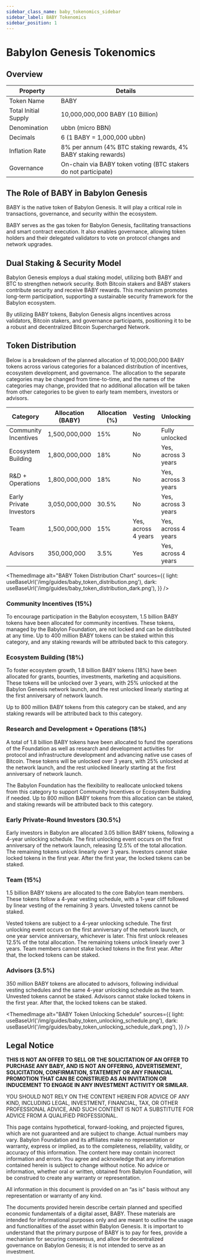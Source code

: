 ```yaml
---
sidebar_class_name: baby_tokenomics_sidebar
sidebar_label: BABY Tokenomics
sidebar_position: 1
---
```


# Babylon Genesis Tokenomics

## Overview

| Property | Details |
|----------|---------|
| Token Name | BABY |
| Total Initial Supply | 10,000,000,000 BABY (10 Billion) |
| Denomination | ubbn (micro BBN) |
| Decimals | 6 (1 BABY = 1,000,000 ubbn) |
| Inflation Rate | 8% per annum (4% BTC staking rewards, 4% BABY staking rewards) |
| Governance | On-chain via BABY token voting (BTC stakers do not participate) |

## The Role of BABY in Babylon Genesis

BABY is the native token of Babylon Genesis. It will play a critical role in transactions, 
governance, and security within the ecosystem.

BABY serves as the gas token for Babylon Genesis, facilitating transactions and smart 
contract execution. It also enables governance, allowing token holders and their delegated 
validators to vote on protocol changes and network upgrades.

## Dual Staking & Security Model

Babylon Genesis employs a dual staking model, utilizing both BABY and BTC to strengthen 
network security. Both Bitcoin stakers and BABY stakers contribute security and receive 
BABY rewards. This mechanism promotes long-term participation, supporting a sustainable 
security framework for the Babylon ecosystem.

By utilizing BABY tokens, Babylon Genesis aligns incentives across validators, Bitcoin 
stakers, and governance participants, positioning it to be a robust and decentralized 
Bitcoin Supercharged Network.

## Token Distribution

Below is a breakdown of the planned allocation of 10,000,000,000 BABY tokens across 
various categories for a balanced distribution of incentives, ecosystem development, and 
governance. The allocation to the separate categories may be changed from time-to-time, 
and the names of the categories may change, provided that no additional allocation will 
be taken from other categories to be given to early team members, investors or advisors.

| Category | Allocation (BABY) | Allocation (%) | Vesting | Unlocking |
|----------|-------------------|---------------|---------|-----------|
| Community Incentives | 1,500,000,000 | 15% | No | Fully unlocked |
| Ecosystem Building | 1,800,000,000 | 18% | No | Yes, across 3 years |
| R&D + Operations | 1,800,000,000 | 18% | No | Yes, across 3 years |
| Early Private Investors | 3,050,000,000 | 30.5% | No | Yes, across 3 years |
| Team | 1,500,000,000 | 15% | Yes, across 4 years | Yes, across 4 years |
| Advisors | 350,000,000 | 3.5% | Yes | Yes, across 4 years |


<ThemedImage
  alt="BABY Token Distribution Chart"
  sources={{
    light: useBaseUrl('/img/guides/baby_token_distribution.png'),
    dark: useBaseUrl('/img/guides/baby_token_distribution_dark.png'),
  }}
/>

### Community Incentives (15%)
To encourage participation in the Babylon ecosystem, 1.5 billion BABY tokens have been 
allocated for community incentives. These tokens, managed by the Babylon Foundation, are 
not locked and can be distributed at any time. Up to 400 million BABY tokens can be 
staked within this category, and any staking rewards will be attributed back to this 
category.

### Ecosystem Building (18%)
To foster ecosystem growth, 1.8 billion BABY tokens (18%) have been allocated for grants, 
bounties, investments, marketing and acquisitions. These tokens will be unlocked over 3 
years, with 25% unlocked at the Babylon Genesis network launch, and the rest unlocked 
linearly starting at the first anniversary of network launch.

Up to 800 million BABY tokens from this category can be staked, and any staking rewards 
will be attributed back to this category.

### Research and Development + Operations (18%)
A total of 1.8 billion BABY tokens have been allocated to fund the operations of the 
Foundation as well as research and development activities for protocol and infrastructure 
development and advancing native use cases of Bitcoin. These tokens will be unlocked over 
3 years, with 25% unlocked at the network launch, and the rest unlocked linearly starting 
at the first anniversary of network launch.

The Babylon Foundation has the flexibility to reallocate unlocked tokens from this 
category to support Community Incentives or Ecosystem Building if needed. Up to 800 million 
BABY tokens from this allocation can be staked, and staking rewards will be attributed 
back to this category.

### Early Private-Round Investors (30.5%)
Early investors in Babylon are allocated 3.05 billion BABY tokens, following a 4-year 
unlocking schedule. The first unlocking event occurs on the first anniversary of the 
network launch, releasing 12.5% of the total allocation. The remaining tokens unlock 
linearly over 3 years. Investors cannot stake locked tokens in the first year. After the 
first year, the locked tokens can be staked.

### Team (15%)
1.5 billion BABY tokens are allocated to the core Babylon team members. These tokens 
follow a 4-year vesting schedule, with a 1-year cliff followed by linear vesting of the 
remaining 3 years. Unvested tokens cannot be staked.

Vested tokens are subject to a 4-year unlocking schedule. The first unlocking event occurs 
on the first anniversary of the network launch, or one year service anniversary, whichever 
is later. This first unlock releases 12.5% of the total allocation. The remaining tokens 
unlock linearly over 3 years. Team members cannot stake locked tokens in the first year. 
After that, the locked tokens can be staked.

### Advisors (3.5%)
350 million BABY tokens are allocated to advisors, following individual vesting schedules 
and the same 4-year unlocking schedule as the team. Unvested tokens cannot be staked. 
Advisors cannot stake locked tokens in the first year. After that, the locked tokens can 
be staked.

<ThemedImage
  alt="BABY Token Unlocking Schedule"
  sources={{
    light: useBaseUrl('/img/guides/baby_token_unlocking_schedule.png'),
    dark: useBaseUrl('/img/guides/baby_token_unlocking_schedule_dark.png'),
  }}
/>

## Legal Notice
**THIS IS NOT AN OFFER TO SELL OR THE SOLICITATION OF AN OFFER TO PURCHASE ANY BABY, AND IS NOT AN OFFERING, ADVERTISEMENT, SOLICITATION, CONFIRMATION, STATEMENT OR ANY FINANCIAL PROMOTION THAT CAN BE CONSTRUED AS AN INVITATION OR INDUCEMENT TO ENGAGE IN ANY INVESTMENT ACTIVITY OR SIMILAR.**

YOU SHOULD NOT RELY ON THE CONTENT HEREIN FOR ADVICE OF ANY KIND, INCLUDING LEGAL, INVESTMENT, FINANCIAL, TAX, OR OTHER PROFESSIONAL ADVICE, AND SUCH CONTENT IS NOT A SUBSTITUTE FOR ADVICE FROM A QUALIFIED PROFESSIONAL.

This page contains hypothetical, forward-looking, and projected figures, which are not guaranteed and are subject to change. Actual numbers may vary. Babylon Foundation and its affiliates make no representation or warranty, express or implied, as to the completeness, reliability, validity, or accuracy of this information. The content here may contain incorrect information and errors. You agree and acknowledge that any information contained herein is subject to change without notice. No advice or information, whether oral or written, obtained from Babylon Foundation, will be construed to create any warranty or representation.

All information in this document is provided on an “as is” basis without any representation or warranty of any kind.

The documents provided herein describe certain planned and specified economic fundamentals of a digital asset, BABY. These materials are intended for informational purposes only and are meant to outline the usage and functionalities of the asset within Babylon Genesis. It is important to understand that the primary purpose of BABY is to pay for fees, provide a mechanism for securing consensus, and allow for decentralized governance on Babylon Genesis; it is not intended to serve as an investment.